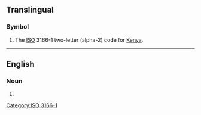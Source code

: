 {{also|Appendix:Variations of "ke"}}
==Translingual==
{{wikipedia}}

===Symbol===
{{head|mul|symbol}}

# The [[ISO]] 3166-1 two-letter (alpha-2) code for [[Kenya]].

[[Category:ISO 3166-1]]

----

==English==

===Noun===
{{en-noun|?}}

# {{initialism of|en|kinetic energy}}